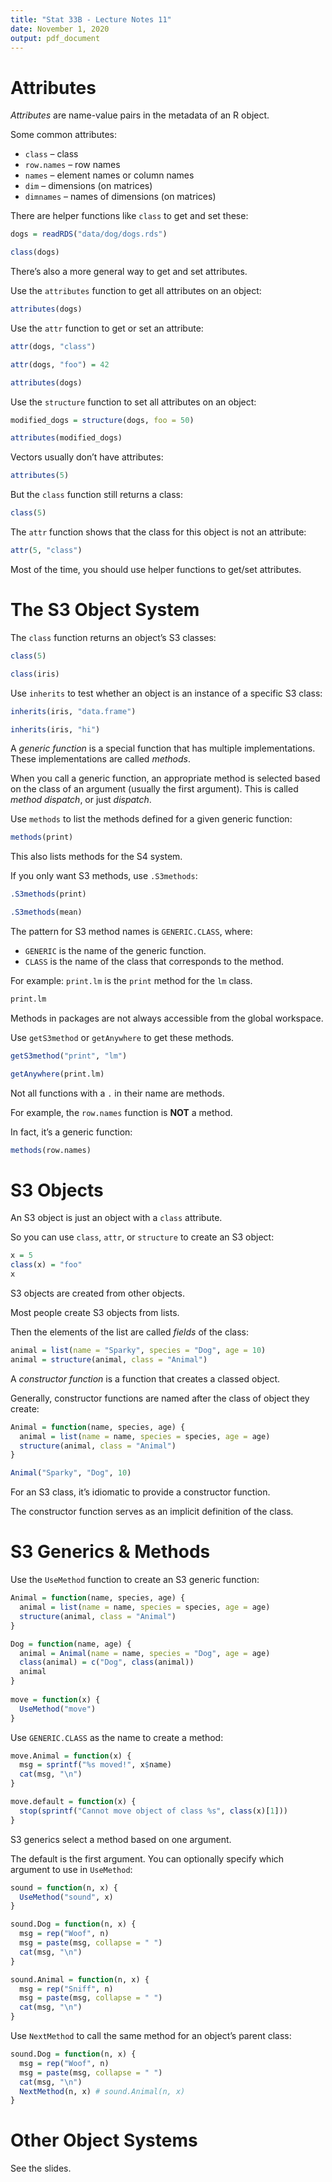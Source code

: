 ```yaml
---
title: "Stat 33B - Lecture Notes 11"
date: November 1, 2020
output: pdf_document
---
```



Attributes
==========

_Attributes_ are name-value pairs in the metadata of an R object.

Some common attributes:

* `class` -- class
* `row.names` -- row names
* `names` -- element names or column names
* `dim` -- dimensions (on matrices)
* `dimnames` -- names of dimensions (on matrices)

There are helper functions like `class` to get and set these:
```r
dogs = readRDS("data/dog/dogs.rds")

class(dogs)
```

There's also a more general way to get and set attributes.

Use the `attributes` function to get all attributes on an object:
```r
attributes(dogs)
```

Use the `attr` function to get or set an attribute:
```r
attr(dogs, "class")

attr(dogs, "foo") = 42

attributes(dogs)
```


Use the `structure` function to set all attributes on an object:
```r
modified_dogs = structure(dogs, foo = 50)

attributes(modified_dogs)
```

Vectors usually don't have attributes:
```r
attributes(5)
```

But the `class` function still returns a class:
```r
class(5)
```

The `attr` function shows that the class for this object is not an attribute:
```r
attr(5, "class")
```

Most of the time, you should use helper functions to get/set attributes.



The S3 Object System
====================

The `class` function returns an object's S3 classes:
```r
class(5)

class(iris)
```


Use `inherits` to test whether an object is an instance of a specific S3 class:
```r
inherits(iris, "data.frame")

inherits(iris, "hi")
```

A _generic function_ is a special function that has multiple implementations.
These implementations are called _methods_.

When you call a generic function, an appropriate method is selected based on
the class of an argument (usually the first argument). This is called _method
dispatch_, or just _dispatch_.

Use `methods` to list the methods defined for a given generic function:
```r
methods(print)
```
This also lists methods for the S4 system.

If you only want S3 methods, use `.S3methods`:
```r
.S3methods(print)

.S3methods(mean)
```

The pattern for S3 method names is `GENERIC.CLASS`, where:

* `GENERIC` is the name of the generic function.
* `CLASS` is the name of the class that corresponds to the method.

For example: `print.lm` is the `print` method for the `lm` class.

```r
print.lm
```
Methods in packages are not always accessible from the global workspace.

Use `getS3method` or `getAnywhere` to get these methods.

```r
getS3method("print", "lm")

getAnywhere(print.lm)
```


Not all functions with a `.` in their name are methods.

For example, the `row.names` function is **NOT** a method.

In fact, it's a generic function:
```r
methods(row.names)
```



S3 Objects
==========

An S3 object is just an object with a `class` attribute.

So you can use `class`, `attr`, or `structure` to create an S3 object:
```r
x = 5
class(x) = "foo"
x
```

S3 objects are created from other objects.

Most people create S3 objects from lists.

Then the elements of the list are called _fields_ of the class:
```r
animal = list(name = "Sparky", species = "Dog", age = 10)
animal = structure(animal, class = "Animal")
```

A _constructor function_ is a function that creates a classed object.

Generally, constructor functions are named after the class of object they
create:
```r
Animal = function(name, species, age) {
  animal = list(name = name, species = species, age = age)
  structure(animal, class = "Animal")
}

Animal("Sparky", "Dog", 10)
```

For an S3 class, it's idiomatic to provide a constructor function.

The constructor function serves as an implicit definition of the class.



S3 Generics & Methods
=====================

Use the `UseMethod` function to create an S3 generic function:
```r
Animal = function(name, species, age) {
  animal = list(name = name, species = species, age = age)
  structure(animal, class = "Animal")
}

Dog = function(name, age) {
  animal = Animal(name = name, species = "Dog", age = age)
  class(animal) = c("Dog", class(animal))
  animal
}
  
move = function(x) {
  UseMethod("move")
}
```

Use `GENERIC.CLASS` as the name to create a method:
```r
move.Animal = function(x) {
  msg = sprintf("%s moved!", x$name)
  cat(msg, "\n")
}

move.default = function(x) {
  stop(sprintf("Cannot move object of class %s", class(x)[1]))
}
```

S3 generics select a method based on one argument.

The default is the first argument. You can optionally specify which argument to
use in `UseMethod`:
```r
sound = function(n, x) {
  UseMethod("sound", x)
}

sound.Dog = function(n, x) {
  msg = rep("Woof", n)
  msg = paste(msg, collapse = " ")
  cat(msg, "\n")
}

sound.Animal = function(n, x) {
  msg = rep("Sniff", n)
  msg = paste(msg, collapse = " ")
  cat(msg, "\n")
}
```


Use `NextMethod` to call the same method for an object's parent class:
```r
sound.Dog = function(n, x) {
  msg = rep("Woof", n)
  msg = paste(msg, collapse = " ")
  cat(msg, "\n")
  NextMethod(n, x) # sound.Animal(n, x)
}
```



Other Object Systems
====================

See the slides.

